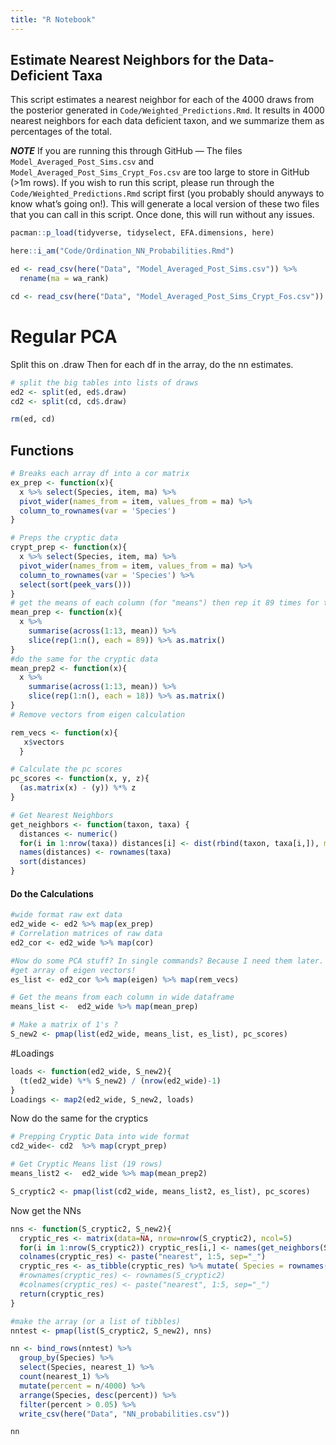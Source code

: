 ```yaml
---
title: "R Notebook"
---
```


## Estimate Nearest Neighbors for the Data-Deficient Taxa

This script estimates a nearest neighbor for each of the 4000 draws from the posterior generated in `Code/Weighted_Predictions.Rmd`. It results in 4000 nearest neighbors for each data deficient taxon, and we summarize them as percentages of the total. 

***NOTE*** If you are running this through GitHub --- The files `Model_Averaged_Post_Sims.csv` and `Model_Averaged_Post_Sims_Crypt_Fos.csv` are too large to store in GitHub (>1m rows). If you wish to run this script, please run through the `Code/Weighted_Predictions.Rmd` script first (you probably should anyways to know what's going on!). This will generate a local version of these two files that you can call in this script. Once done, this will run without any issues.  


```r
pacman::p_load(tidyverse, tidyselect, EFA.dimensions, here)

here::i_am("Code/Ordination_NN_Probabilities.Rmd")

ed <- read_csv(here("Data", "Model_Averaged_Post_Sims.csv")) %>% 
  rename(ma = wa_rank) 

cd <- read_csv(here("Data", "Model_Averaged_Post_Sims_Crypt_Fos.csv")) %>% rename(ma = wa_rank)

```

# Regular PCA

Split this on .draw
Then for each df in the array, do the nn estimates. 


```r
# split the big tables into lists of draws
ed2 <- split(ed, ed$.draw)
cd2 <- split(cd, cd$.draw)

rm(ed, cd)
```

## Functions
```r
# Breaks each array df into a cor matrix
ex_prep <- function(x){
  x %>% select(Species, item, ma) %>% 
  pivot_wider(names_from = item, values_from = ma) %>% 
  column_to_rownames(var = 'Species')
}

# Preps the cryptic data
crypt_prep <- function(x){
  x %>% select(Species, item, ma) %>% 
  pivot_wider(names_from = item, values_from = ma) %>% 
  column_to_rownames(var = 'Species') %>% 
  select(sort(peek_vars()))
}
# get the means of each column (for "means") then rep it 89 times for the nrow() of extant data
mean_prep <- function(x){
  x %>% 
    summarise(across(1:13, mean)) %>% 
    slice(rep(1:n(), each = 89)) %>% as.matrix()
}
#do the same for the cryptic data
mean_prep2 <- function(x){
  x %>% 
    summarise(across(1:13, mean)) %>% 
    slice(rep(1:n(), each = 18)) %>% as.matrix()
}
# Remove vectors from eigen calculation

rem_vecs <- function(x){
   x$vectors
  }

# Calculate the pc scores
pc_scores <- function(x, y, z){
  (as.matrix(x) - (y)) %*% z
}

# Get Nearest Neighbors
get_neighbors <- function(taxon, taxa) {
  distances <- numeric()
  for(i in 1:nrow(taxa)) distances[i] <- dist(rbind(taxon, taxa[i,]), method = "euclidean")
  names(distances) <- rownames(taxa)
  sort(distances)
}
```

#### Do the Calculations
```r
#wide format raw ext data
ed2_wide <- ed2 %>% map(ex_prep)
# Correlation matrices of raw data
ed2_cor <- ed2_wide %>% map(cor)

#Now do some PCA stuff? In single commands? Because I need them later. 
#get array of eigen vectors!
es_list <- ed2_cor %>% map(eigen) %>% map(rem_vecs)

# Get the means from each column in wide dataframe
means_list <-  ed2_wide %>% map(mean_prep)

# Make a matrix of 1's ?
S_new2 <- pmap(list(ed2_wide, means_list, es_list), pc_scores)
```

#Loadings
```r
loads <- function(ed2_wide, S_new2){
  (t(ed2_wide) %*% S_new2) / (nrow(ed2_wide)-1)
}
Loadings <- map2(ed2_wide, S_new2, loads)
```


Now do the same for the cryptics
```r
# Prepping Cryptic Data into wide format
cd2_wide<- cd2  %>% map(crypt_prep)

# Get Cryptic Means list (19 rows)
means_list2 <-  ed2_wide %>% map(mean_prep2) 

S_cryptic2 <- pmap(list(cd2_wide, means_list2, es_list), pc_scores)

```

Now get the NNs
```r
nns <- function(S_cryptic2, S_new2){
  cryptic_res <- matrix(data=NA, nrow=nrow(S_cryptic2), ncol=5)
  for(i in 1:nrow(S_cryptic2)) cryptic_res[i,] <- names(get_neighbors(S_cryptic2[i,1:5], S_new2[,1:5]))[c(1:5)]
  colnames(cryptic_res) <- paste("nearest", 1:5, sep="_")
  cryptic_res <- as_tibble(cryptic_res) %>% mutate( Species = rownames(S_cryptic2))
  #rownames(cryptic_res) <- rownames(S_cryptic2)
  #colnames(cryptic_res) <- paste("nearest", 1:5, sep="_")
  return(cryptic_res)
}

#make the array (or a list of tibbles)
nntest <- pmap(list(S_cryptic2, S_new2), nns)

nn <- bind_rows(nntest) %>% 
  group_by(Species) %>% 
  select(Species, nearest_1) %>% 
  count(nearest_1) %>% 
  mutate(percent = n/4000) %>% 
  arrange(Species, desc(percent)) %>% 
  filter(percent > 0.05) %>% 
  write_csv(here("Data", "NN_probabilities.csv"))

nn
```

